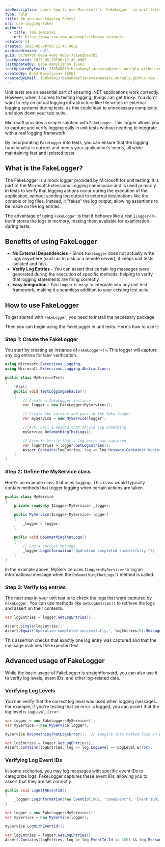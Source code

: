 ```yaml
---
seoDescription: Learn how to use Microsoft's `FakeLogger` in unit tests to verify logging behavior in .NET applications. This guide shows you how to capture log entries, check log levels, and ensure your logging works as expected during testing.
type: rule
title: Do you use Logging Fakes?
uri: use-logging-fakes
authors:
  - title: Tom Iwainski
    url: https://www.ssw.com.au/people/thomas-iwainski
related: []
created: 2025-05-20T06:12:45.000Z
archivedreason: null
guid: dc76970f-deea-4e92-9d55-731e83bee7b5
lastUpdated: 2025-05-20T06:12:45.000Z
lastUpdatedBy: Baba Kamyljanov [SSW]
lastUpdatedByEmail: 138548013+babakamyljanovssw@users.noreply.github.com
createdBy: Baba Kamyljanov [SSW]
createdByEmail: 138548013+babakamyljanovssw@users.noreply.github.com
---
```


Unit tests are an essential part of ensuring .NET applications work correctly. However, when it comes to testing logging, things can get tricky. You don't want to rely on actual logging infrastructure like file writes or external logging systems during tests, as this could lead to unnecessary complexity and slow down your test suite.

Microsoft provides a simple solution with `FakeLogger`. This logger allows you to capture and verify logging calls in unit tests without needing to integrate with a real logging framework.

By incorporating `FakeLogger` into tests, you can ensure that the logging functionality is correct and meets your application's needs, all while maintaining fast and isolated tests.
## What is the FakeLogger?

The FakeLogger is a mock logger provided by Microsoft for unit testing. It is part of the Microsoft.Extensions.Logging namespace and is used primarily in tests to verify that logging actions occur during the execution of the application, without sending log output to external destinations like the console or log files. Instead, it "fakes" the log output, allowing assertions to be made on the log entries.

The advantage of using `FakeLogger` is that it behaves like a real `ILogger<T>`, but it stores the logs in memory, making them available for examination during tests.

## Benefits of using FakeLogger

* **No External Dependencies** - Since `FakeLogger` does not actually write logs anywhere (such as to disk or a remote server), it keeps unit tests isolated and fast
* **Verify Log Entries** - You can assert that certain log messages were generated during the execution of specific methods, helping to verify that logging statements are firing correctly
* **Easy Integration** - `FakeLogger` is easy to integrate into any unit test framework, making it a seamless addition to your existing test suite

## How to use FakeLogger

To get started with `FakeLogger`, you need to install the necessary package.

Then you can begin using the FakeLogger in unit tests. Here's how to use it:

### Step 1: Create the FakeLogger

You start by creating an instance of `FakeLogger<T>`. This logger will capture any log entries for later verification.

```csharp
using Microsoft.Extensions.Logging;
using Microsoft.Extensions.Logging.Abstractions;

public class MyServiceTests
{
    [Fact]
    public void TestLoggingBehavior()
    {
        // Create a FakeLogger instance
        var logger = new FakeLogger<MyService>();

        // Create the service and pass in the fake logger
        var myService = new MyService(logger);

        // Act: Call a method that should log something
        myService.DoSomethingThatLogs();

        // Assert: Verify that a log entry was captured
        var logEntries = logger.GetLogEntries();
        Assert.Contains(logEntries, log => log.Message.Contains("Operation completed successfully"));
    }
}
```

### Step 2: Define the MyService class

Here's an example class that uses logging. This class would typically contain methods that trigger logging when certain actions are taken.

```csharp
public class MyService
{
    private readonly ILogger<MyService> _logger;

    public MyService(ILogger<MyService> logger)
    {
        _logger = logger;
    }

    public void DoSomethingThatLogs()
    {
        // Log a success message
        _logger.LogInformation("Operation completed successfully.");
    }
}
```

In the example above, MyService uses `ILogger<MyService>` to log an informational message when the `DoSomethingThatLogs()` method is called.

### Step 3: Verify log entries

The next step in your unit test is to check the logs that were captured by `FakeLogger`. You can use methods like `GetLogEntries()` to retrieve the logs and assert on their contents.

```csharp
var logEntries = logger.GetLogEntries();

Assert.Single(logEntries);
Assert.Equal("Operation completed successfully.", logEntries[0].Message);
```

This assertion checks that exactly one log entry was captured and that the message matches the expected text.

## Advanced usage of FakeLogger

While the basic usage of FakeLogger is straightforward, you can also use it to verify log levels, event IDs, and other log-related data.

### Verifying Log Levels

You can verify that the correct log level was used when logging messages. For example, if you're testing that an error is logged, you can assert that the log level is `LogLevel.Error`.

```csharp
var logger = new FakeLogger<MyService>();
var myService = new MyService(logger);

myService.DoSomethingThatLogsError();  // Imagine this method logs an error

var logEntries = logger.GetLogEntries();
Assert.Contains(logEntries, log => log.LogLevel == LogLevel.Error);
```

### Verifying Log Event IDs

In some scenarios, you may log messages with specific event IDs to categorize logs. FakeLogger captures these event IDs, allowing you to assert that they are set correctly.

```csharp
public void LogWithEventId()
{
    _logger.LogInformation(new EventId(1001, "SomeEvent"), "Event 1001 triggered.");
}

var logger = new FakeLogger<MyService>();
var myService = new MyService(logger);

myService.LogWithEventId();

var logEntries = logger.GetLogEntries();
Assert.Contains(logEntries, log => log.EventId.Id == 1001 && log.Message.Contains("Event 1001 triggered"));
```
